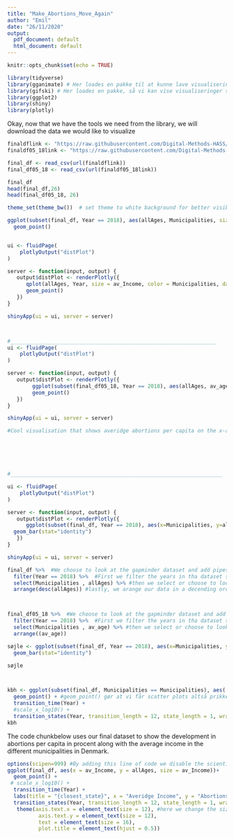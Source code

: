 ```yaml
---
title: "Make_Abortions_Move_Again"
author: "Emil"
date: "26/11/2020"
output:
  pdf_document: default
  html_document: default
---
```


```r
knitr::opts_chunk$set(echo = TRUE)

```



```r

library(tidyverse)
library(gganimate) # Her loades en pakke til at kunne lave visualiseringer
library(gifski) # Her loades en pakke, så vi kan vise visualiseringer som bevæger sig, længere nede.
library(ggplot2)
library(shiny)
library(plotly)

```
Okay, now that we have the tools we need from the library, we will download the data we would like to visualize

```r
finaldflink <- "https://raw.githubusercontent.com/Digital-Methods-HASS/au557916_Thomsen_Emil/main/final_df.csv"
finaldf05_18link <- "https://raw.githubusercontent.com/Digital-Methods-HASS/au557916_Thomsen_Emil/main/final_df05_18.csv"

final_df <- read_csv(url(finaldflink))
final_df05_18 <- read_csv(url(finaldf05_18link))

final_df
head(final_df,26)
head(final_df05_18, 26)
```


```r

theme_set(theme_bw())  # set theme to white background for better visibility

ggplot(subset(final_df, Year == 2018), aes(allAges, Municipalities, size = av_Income)) + 
  geom_point()



```






```r

ui <- fluidPage(
    plotlyOutput("distPlot")
)

server <- function(input, output) {
   output$distPlot <- renderPlotly({
      qplot(allAges, Year, size = av_Income, color = Municipalities, data = final_df) + 
      geom_point()
   })
}

shinyApp(ui = ui, server = server)



#__________________________________________________________________
ui <- fluidPage(
    plotlyOutput("distPlot")
)

server <- function(input, output) {
   output$distPlot <- renderPlotly({
        ggplot(subset(final_df05_18, Year == 2018), aes(allAges, av_age, size = av_Income, color = Municipalities)) + 
        geom_point()
   })
}

shinyApp(ui = ui, server = server)

#Cool visualisation that shows averidge abortions per capita on the x-axis and the average age in the different municipalities on the y-axis






#____________________________________________________________________

ui <- fluidPage(
    plotlyOutput("distPlot")
)

server <- function(input, output) {
   output$distPlot <- renderPlotly({
      ggplot(subset(final_df, Year == 2018), aes(x=Municipalities, y=allAges, color =  av_Income)) +
  geom_bar(stat="identity")
   })
}

shinyApp(ui = ui, server = server)

```


```r
final_df %>%  #We choose to look at the gapminder dataset and add pipes to it, so we can send an output of one fucntion directly to another.
  filter(Year == 2018) %>%  #First we filter the years in tha dataset so vi are only looking at data from 1952
  select(Municipalities , allAges) %>% #then we select or choose to look at the countries and their gdpPercap, as everything else is irelevant right now
  arrange(desc(allAges)) #lastly, we arange our data in a decending order so we have the richest nation first.



final_df05_18 %>%  #We choose to look at the gapminder dataset and add pipes to it, so we can send an output of one fucntion directly to another.
  filter(Year == 2018) %>%  #First we filter the years in tha dataset so vi are only looking at data from 1952
  select(Municipalities , av_age) %>% #then we select or choose to look at the countries and their gdpPercap, as everything else is irelevant right now
  arrange((av_age))

```

```r

søjle <- ggplot(subset(final_df, Year == 2018), aes(x=Municipalities, y=allAges, color =  av_Income)) +
  geom_bar(stat="identity")

søjle




```



```r
kbh <- ggplot(subset(final_df, Municipalities == Municipalities), aes( x = Year, y = allAges, size = av_Income)) +
  geom_point() + #geom_point() gør at vi får scatter plots altså prikker i vores kordinatsystem
  transition_time(Year) +
  #scale_x_log10() +
  transition_states(Year, transition_length = 12, state_length = 1, wrap = TRUE)
kbh


```








The code chunkbelow uses our final dataset to show the development in abortions per capita in procent along with the average income in the different municipalities in Denmark.

```r
options(scipen=999) #By adding this line of code we disable the scientific way of writing lables.
ggplot(final_df, aes(x = av_Income, y = allAges, size = av_Income))+
  geom_point() + 
 # scale_x_log10() + 
  transition_time(Year) + 
  labs(title = "{closest_state}", x = "Averidge Income", y = "Abortions per capita") + 
  transition_states(Year, transition_length = 12, state_length = 1, wrap = TRUE) +
   theme(axis.text.x = element_text(size = 12), #here we change the size of the labels.
          axis.text.y = element_text(size = 12),
          text = element_text(size = 16),
          plot.title = element_text(hjust = 0.5))


```








```r



```








